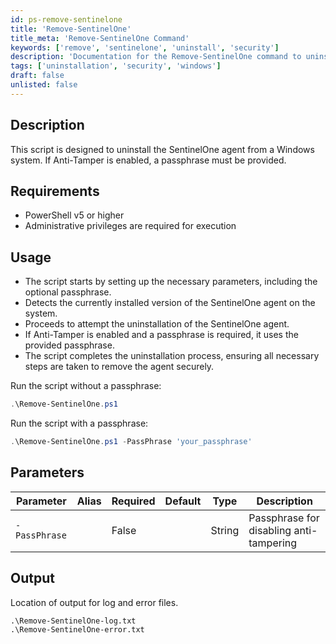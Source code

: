 ```yaml
---
id: ps-remove-sentinelone
title: 'Remove-SentinelOne'
title_meta: 'Remove-SentinelOne Command'
keywords: ['remove', 'sentinelone', 'uninstall', 'security']
description: 'Documentation for the Remove-SentinelOne command to uninstall the SentinelOne agent from a Windows system.'
tags: ['uninstallation', 'security', 'windows']
draft: false
unlisted: false
---
```


## Description
This script is designed to uninstall the SentinelOne agent from a Windows system. If Anti-Tamper is enabled, a passphrase must be provided.

## Requirements
- PowerShell v5 or higher
- Administrative privileges are required for execution

## Usage
- The script starts by setting up the necessary parameters, including the optional passphrase.
- Detects the currently installed version of the SentinelOne agent on the system.
- Proceeds to attempt the uninstallation of the SentinelOne agent. 
- If Anti-Tamper is enabled and a passphrase is required, it uses the provided passphrase.
- The script completes the uninstallation process, ensuring all necessary steps are taken to remove the agent securely.


Run the script without a passphrase:

```powershell
.\Remove-SentinelOne.ps1
```

Run the script with a passphrase:

```powershell
.\Remove-SentinelOne.ps1 -PassPhrase 'your_passphrase'
```

## Parameters
| Parameter         | Alias | Required  | Default   | Type      | Description                                   |
| ----------------- | ----- | --------- | --------- | --------- | --------------------------------------------- |
| `-PassPhrase`     |       | False     |           | String    | Passphrase for disabling anti-tampering       |

## Output
Location of output for log and error files.

    .\Remove-SentinelOne-log.txt
    .\Remove-SentinelOne-error.txt










